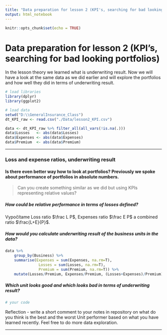 ```yaml
---
title: "Data preparation for lesson 2 (KPI's, searching for bad looking portfolios)"
output: html_notebook
---
```


```r
knitr::opts_chunk$set(echo = TRUE)
```

Data preparation for lesson 2 (KPI's, searching for bad looking portfolios)
================

In the lesson theory we learned what is underwriting result. Now we will have a look at the same data as we did earlier and will explore the portfolios and how well they did in terms of underwriting result.

```r
# load libraries
library(dplyr)
library(ggplot2)

# load data
setwd("D:\\GeneralInsurance_Class")
dt_KPI_raw <- read.csv("./Data/lesson2_KPI.csv")

data <- dt_KPI_raw %>% filter_all(all_vars(!is.na(.)))
data$Losses   <- abs(data$Losses)
data$Expenses <- abs(data$Expenses)
data$Premium  <- abs(data$Premium)
```

------------------------------------------------------------------------

### Loss and expense ratios, underwriting result

#### Is there even better way how to look at portfolios? Previously we spoke about performance of portfolios in absolute numbers.

> Can you create something similar as we did but using KPIs representing relative values?

##### How could be relative performance in terms of losses defined?

Vypočítame Loss ratio $\frac L P$, Expenses ratio $\frac E P$ a combined ratio $\frac{L+E}{P}$.


##### How would you calculate underwriting result of the business units in the data?

```r
data %>%
    group_by(Business) %>%
    summarise(Expenses = sum(Expenses, na.rm=T),
               Losses = sum(Losses, na.rm=T),
               Premium = sum(Premium, na.rm=T)) %>%
    mutate(Losses/Premium, Expenses/Premium, (Losses+Expenses)/Premium)
```

##### Which unit looks good and which looks bad in terms of underwriting result?

``` r
# your code
```

Reflection  - write a short comment to your notes in repository on what do you think is the best and the worst Unit performer based on what you have learned recently. Feel free to do more data exploration.

------------------------------------------------------------------------
